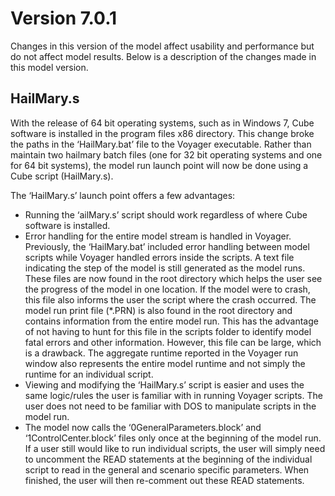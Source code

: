 # Version 7.0.1
Changes in this version of the model affect usability and performance but do not affect model results.  Below is a description of the changes made in this model version.

## HailMary.s
With the release of 64 bit operating systems, such as in Windows 7, Cube software is installed in the program files x86 directory. This change broke the paths in the ‘HailMary.bat’ file to the Voyager executable. Rather than maintain two hailmary batch files (one for 32 bit operating systems and one for 64 bit systems), the model run launch point will now be done using a Cube script (HailMary.s). 

The 'HailMary.s' launch point offers a few advantages:

 - Running the 'ailMary.s' script should work regardless of where Cube software is installed.
 - Error handling for the entire model stream is handled in Voyager. Previously, the 'HailMary.bat' included error handling between model scripts while Voyager handled errors inside the scripts. 
A text file indicating the step of the model is still generated as the model runs. These files are now found in the root directory which helps the user see the progress of the model in one location. If the model were to crash, this file also informs the user the script where the crash occurred. 
The model run print file (*.PRN) is also found in the root directory and contains information from the entire model run. This has the advantage of not having to hunt for this file in the scripts folder to identify model fatal errors and other information. However, this file can be large, which is a drawback. The aggregate runtime reported in the Voyager run window also represents the entire model runtime and not simply the runtime for an individual script.
 - Viewing and modifying the 'HailMary.s' script is easier and uses the same logic/rules the user is familiar with in running Voyager scripts. The user does not need to be familiar with DOS to manipulate scripts in the model run.
 - The model now calls the '0GeneralParameters.block' and '1ControlCenter.block' files only once at the beginning of the model run. If a user still would like to run individual scripts, the user will simply need to uncomment the READ statements at the beginning of the individual script to read in the general and scenario specific parameters. When finished, the user will then re-comment out these READ statements.
